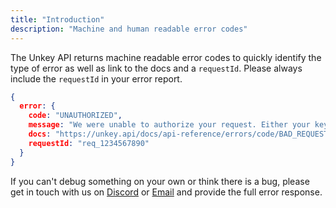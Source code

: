 ```yaml
---
title: "Introduction"
description: "Machine and human readable error codes"
---
```



The Unkey API returns machine readable error codes to quickly identify the type of error as well as link to the docs and a `requestId`. Please always include the `requestId` in your error report.


```json
{
  error: {
    code: "UNAUTHORIZED",
    message: "We were unable to authorize your request. Either your key was missing, malformed or does not have the required permissions.",
    docs: "https://unkey.api/docs/api-reference/errors/code/BAD_REQUEST",
    requestId: "req_1234567890"
  }
}

```


If you can't debug something on your own or think there is a bug, please get in touch with us on [Discord](https://unkey.com/discord) or [Email](mailto:support@unkey.dev) and provide the full error response.
